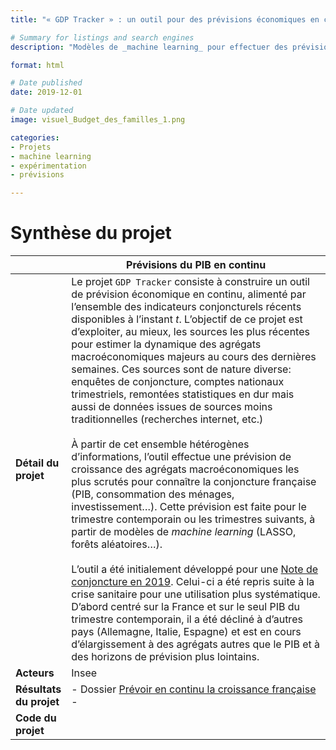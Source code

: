 ```yaml
---
title: "« GDP Tracker » : un outil pour des prévisions économiques en continu"

# Summary for listings and search engines
description: "Modèles de _machine learning_ pour effectuer des prévisions en temps réel (_nowcasting_)  pour alimenter les analyses conjoncturelles de l'Insee"

format: html

# Date published
date: 2019-12-01

# Date updated
image: visuel_Budget_des_familles_1.png

categories: 
- Projets
- machine learning
- expérimentation
- prévisions

---
```


# Synthèse du projet

|              | Prévisions du PIB en continu                         |
|--------------|------------------------------------------------------------------------------------|
| **Détail du projet**         | Le projet `GDP Tracker` consiste à construire un outil de prévision économique en continu, alimenté par l’ensemble des indicateurs conjoncturels récents disponibles à l’instant _t_. L'objectif de ce projet est d'exploiter, au mieux, les sources les plus récentes pour estimer la dynamique des agrégats macroéconomiques majeurs au cours des dernières semaines.  Ces sources sont de nature diverse: enquêtes de conjoncture, comptes nationaux trimestriels, remontées statistiques en dur mais aussi de données issues de sources moins traditionnelles (recherches internet, etc.) <br> <br> À partir de cet ensemble hétérogènes d’informations, l’outil effectue une prévision de croissance  des agrégats macroéconomiques les plus scrutés pour connaître la conjoncture française (PIB, consommation des ménages, investissement…). Cette prévision est faite pour le trimestre contemporain ou les trimestres suivants, à partir de modèles de _machine learning_ (LASSO, forêts aléatoires…). <br> <br> L’outil a été initialement développé pour une [Note de conjoncture en 2019](https://www.insee.fr/fr/statistiques/fichier/4268833/122019_ndc.pdf). Celui-ci a été repris suite à la crise sanitaire pour une utilisation plus systématique. D’abord centré sur la France et sur le seul PIB du trimestre contemporain, il a été décliné à d’autres pays (Allemagne, Italie, Espagne) et est en cours  d’élargissement à des agrégats autres que le PIB et à des horizons de prévision plus lointains.         |
| **Acteurs**                  |  Insee         |
| **Résultats du projet**      | - Dossier [Prévoir en continu la croissance française](https://www.insee.fr/fr/statistiques/4268739?sommaire=4268833)  <br> -         |
| **Code du projet**           |     |
